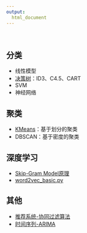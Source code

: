 ```yaml
---
output:
  html_document
---
```


<br>

## 分类
+ 线性模型
+ [决策树](ml_decision_tree.html)：ID3、C4.5、CART
+ SVM
+ 神经网络

## 聚类
+ [KMeans](kmeans.html)：基于划分的聚类
+ DBSCAN：基于密度的聚类

## 深度学习

+ [Skip-Gram Model原理](http://mccormickml.com/2016/04/19/word2vec-tutorial-the-skip-gram-model/)
+ [word2vec_basic.py](word2vec_basic.py.html)

## 其他
+ [推荐系统-协同过滤算法](collaborative_filtering.html)
+ [时间序列-ARIMA](ml_arima_basic.html)

